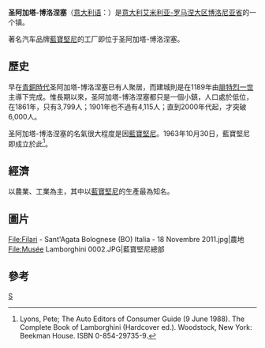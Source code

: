 {{Infobox Settlement
| name = 圣阿加塔-博洛涅塞<br/>Sant'Agata Bolognese
| image_skyline = 
| imagesize = 
| image_caption = 
| image_flag = 
| image_shield = 
| pushpin_map = Italy
| pushpin_label_position = bottom
| subdivision_type = 国家
| subdivision_name = {{ITA}}
| subdivision_type1 = [[意大利行政区划|大区]]
| subdivision_name1 = [[艾米利亚-罗马涅大区|艾米利亚-罗马涅大区]]
| subdivision_type2 = [[意大利行政区划|省]]
| subdivision_name2 =  [[博洛尼亚省|博洛尼亚省]]
| elevation_m = 21
| elevation_ft = 
| area_total_km2 = 34
| population_as_of = 2007年
| population_total = 6849
| population_density_km2 = auto
| timezone = [[CET|CET]]
| utc_offset = +1
| timezone_DST = [[CEST|CEST]]
| utc_offset_DST = +2
| website = [http://www.comune.santagatabolognese.bo.it 官方网站] 
}}
'''圣阿加塔-博洛涅塞'''（[[意大利语|意大利语]]：'''{{lang|it|Sant'Agata Bolognese}}'''）是[[意大利|意大利]][[艾米利亚-罗马涅大区|艾米利亚-罗马涅大区]][[博洛尼亚省|博洛尼亚省]]的一个镇。

著名汽车品牌[[藍寶堅尼|藍寶堅尼]]的工厂即位于圣阿加塔-博洛涅塞。

==歷史==
早在[[青銅時代|青銅時代]]圣阿加塔-博洛涅塞已有人聚居，而建城則是在1189年由[[腓特烈一世_(神聖羅馬帝國)|腓特烈一世]]主導下完成。惟長期以來，圣阿加塔-博洛涅塞都只是一個小鎮，人口處於低位，在1861年，只有3,799人；1901年也不過有4,115人；直到2000年代起，才突破6,000人。

圣阿加塔-博洛涅塞的名氣很大程度是因[[藍寶堅尼|藍寶堅尼]]。1963年10月30日，藍寶堅尼即成立於此<ref>Lyons, Pete; The Auto Editors of Consumer Guide (9 June 1988). The Complete Book of Lamborghini (Hardcover ed.). Woodstock, New York: Beekman House. ISBN 0-854-29735-9.</ref>。

==經濟==
以農業、工業為主，其中以[[藍寶堅尼|藍寶堅尼]]的生產最為知名。

==圖片==
<gallery>
File:Filari - Sant'Agata Bolognese (BO) Italia - 18 Novembre 2011.jpg|農地
File:Musée Lamborghini 0002.JPG|藍寶堅尼總部
</gallery>

==參考==
{{reflist}}

{{博洛尼亞省市鎮}}
{{normdaten}}
[[Category:博洛尼亚广域市市镇|S]]